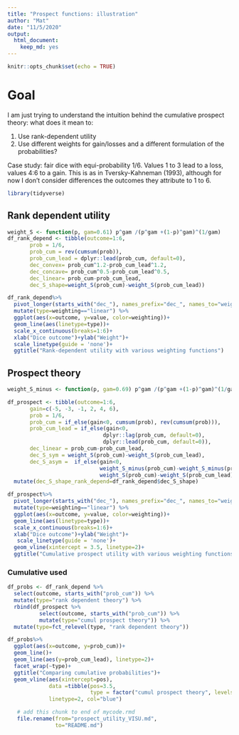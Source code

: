 ```yaml
---
title: "Prospect functions: illustration"
author: "Mat"
date: "11/5/2020"
output:
  html_document:
    keep_md: yes
---
```


```r
knitr::opts_chunk$set(echo = TRUE)
```



# Goal

I am just trying to understand the intuition behind the cumulative prospect theory: what does it mean to: 

1. Use rank-dependent utility
2. Use different weights for gain/losses and a different formulation of the probabilities? 

Case study: fair dice with equi-probability 1/6. Values 1 to 3 lead to a loss, values 4:6 to a gain. This is as in Tversky-Kahneman (1993), although for now I don't consider differences the outcomes they attribute to 1 to 6.

```r
library(tidyverse)
```


## Rank dependent utility


```r
weight_S <- function(p, gam=0.61) p^gam /(p^gam +(1-p)^gam)^(1/gam)
df_rank_depend <- tibble(outcome=1:6,
       prob = 1/6,
       prob_cum = rev(cumsum(prob)),
       prob_cum_lead = dplyr::lead(prob_cum, default=0),
       dec_convex= prob_cum^1.2-prob_cum_lead^1.2,
       dec_concave= prob_cum^0.5-prob_cum_lead^0.5,
       dec_linear= prob_cum-prob_cum_lead,
       dec_S_shape=weight_S(prob_cum)-weight_S(prob_cum_lead))

df_rank_depend%>% 
  pivot_longer(starts_with("dec_"), names_prefix="dec_", names_to="weighting")  %>% 
  mutate(type=weighting=="linear") %>% 
  ggplot(aes(x=outcome, y=value, color=weighting))+
  geom_line(aes(linetype=type))+
  scale_x_continuous(breaks=1:6)+
  xlab("Dice outcome")+ylab("Weight")+
  scale_linetype(guide = 'none')+
  ggtitle("Rank-dependent utility with various weighting functions")

```

## Prospect theory

```r
weight_S_minus <- function(p, gam=0.69) p^gam /(p^gam +(1-p)^gam)^(1/gam)

df_prospect <- tibble(outcome=1:6,
       gain=c(-5, -3, -1, 2, 4, 6),
       prob = 1/6,
       prob_cum = if_else(gain<0, cumsum(prob), rev(cumsum(prob))),
       prob_cum_lead = if_else(gain<0,
                              dplyr::lag(prob_cum, default=0),
                              dplyr::lead(prob_cum, default=0)),
       dec_linear = prob_cum-prob_cum_lead,
       dec_S_sym = weight_S(prob_cum)-weight_S(prob_cum_lead),
       dec_S_asym =  if_else(gain<0,
                             weight_S_minus(prob_cum)-weight_S_minus(prob_cum_lead),
                             weight_S(prob_cum)-weight_S(prob_cum_lead))) %>% 
  mutate(dec_S_shape_rank_depend=df_rank_depend$dec_S_shape) 

df_prospect%>% 
  pivot_longer(starts_with("dec_"), names_prefix="dec_", names_to="weighting")  %>% 
  mutate(type=weighting=="linear") %>% 
  ggplot(aes(x=outcome, y=value, color=weighting))+
  geom_line(aes(linetype=type))+
  scale_x_continuous(breaks=1:6)+
  xlab("Dice outcome")+ylab("Weight")+
   scale_linetype(guide = 'none')+
  geom_vline(xintercept = 3.5, linetype=2)+
  ggtitle("Cumulative prospect utility with various weighting functions")
```

### Cumulative used

```r
df_probs <- df_rank_depend %>% 
  select(outcome, starts_with("prob_cum")) %>% 
  mutate(type="rank dependent theory") %>% 
  rbind(df_prospect %>% 
          select(outcome, starts_with("prob_cum")) %>% 
          mutate(type="cumul prospect theory")) %>% 
  mutate(type=fct_relevel(type, "rank dependent theory"))

df_probs%>% 
  ggplot(aes(x=outcome, y=prob_cum))+
  geom_line()+
  geom_line(aes(y=prob_cum_lead), linetype=2)+
  facet_wrap(~type)+
  ggtitle("Comparing cumulative probabilities")+
  geom_vline(aes(xintercept=pos),
             data =tibble(pos=3.5,
                          type = factor("cumul prospect theory", levels = levels(df_probs$type))),
             linetype=2, col="blue")
```




```r
   # add this chunk to end of mycode.rmd
   file.rename(from="prospect_utility_VISU.md", 
               to="README.md")
```


